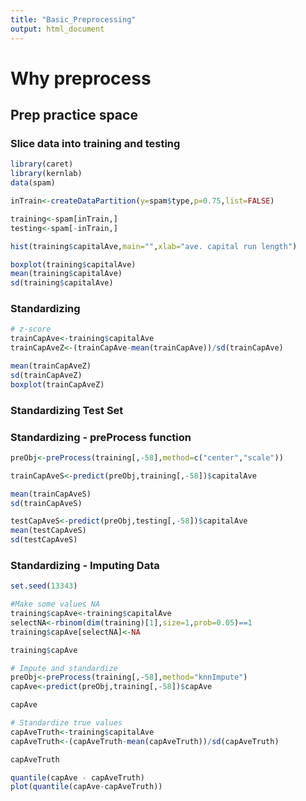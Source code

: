 ```yaml
---
title: "Basic_Preprocessing"
output: html_document
---
```


# Why preprocess
## Prep practice space
### Slice data into training and testing

```r
library(caret)
library(kernlab)
data(spam)

inTrain<-createDataPartition(y=spam$type,p=0.75,list=FALSE)

training<-spam[inTrain,]
testing<-spam[-inTrain,]

hist(training$capitalAve,main="",xlab="ave. capital run length")

boxplot(training$capitalAve)
mean(training$capitalAve)
sd(training$capitalAve)

```

### Standardizing
```r
# z-score
trainCapAve<-training$capitalAve
trainCapAveZ<-(trainCapAve-mean(trainCapAve))/sd(trainCapAve)

mean(trainCapAveZ)
sd(trainCapAveZ)
boxplot(trainCapAveZ)

```

### Standardizing Test Set

### Standardizing - preProcess function
```r
preObj<-preProcess(training[,-58],method=c("center","scale"))

trainCapAveS<-predict(preObj,training[,-58])$capitalAve

mean(trainCapAveS)
sd(trainCapAveS)

testCapAveS<-predict(preObj,testing[,-58])$capitalAve
mean(testCapAveS)
sd(testCapAveS)
```

### Standardizing - Imputing Data
```r
set.seed(13343)

#Make some values NA
training$capAve<-training$capitalAve
selectNA<-rbinom(dim(training)[1],size=1,prob=0.05)==1
training$capAve[selectNA]<-NA

training$capAve

# Impute and standardize
preObj<-preProcess(training[,-58],method="knnImpute")
capAve<-predict(preObj,training[,-58])$capAve

capAve

# Standardize true values
capAveTruth<-training$capitalAve
capAveTruth<-(capAveTruth-mean(capAveTruth))/sd(capAveTruth)

capAveTruth

quantile(capAve - capAveTruth)
plot(quantile(capAve-capAveTruth))
```